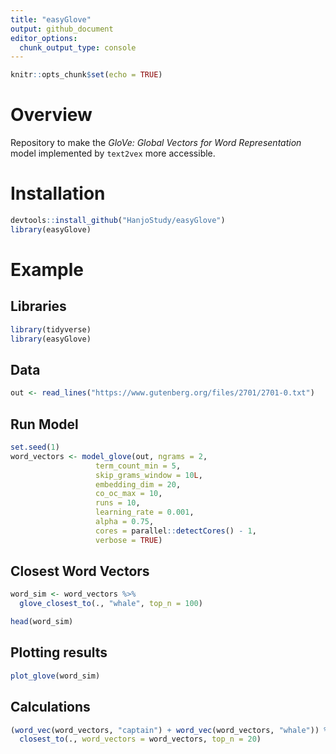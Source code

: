 ```yaml
---
title: "easyGlove"
output: github_document
editor_options: 
  chunk_output_type: console
---
```


```r
knitr::opts_chunk$set(echo = TRUE)
```

# Overview

Repository to make the _GloVe: Global Vectors for Word Representation_ model implemented by `text2vex` more accessible.

# Installation

```r
devtools::install_github("HanjoStudy/easyGlove")
library(easyGlove)
```

# Example

## Libraries

```r
library(tidyverse)
library(easyGlove)
```

## Data

```r
out <- read_lines("https://www.gutenberg.org/files/2701/2701-0.txt")
```

## Run Model

```r
set.seed(1)
word_vectors <- model_glove(out, ngrams = 2,
                   term_count_min = 5,
                   skip_grams_window = 10L,
                   embedding_dim = 20, 
                   co_oc_max = 10, 
                   runs = 10,
                   learning_rate = 0.001,
                   alpha = 0.75,
                   cores = parallel::detectCores() - 1,
                   verbose = TRUE)

```

## Closest Word Vectors

```r
word_sim <- word_vectors %>% 
  glove_closest_to(., "whale", top_n = 100)

head(word_sim)
```

## Plotting results

```r
plot_glove(word_sim)
```

## Calculations

```r
(word_vec(word_vectors, "captain") + word_vec(word_vectors, "whale")) %>%
  closest_to(., word_vectors = word_vectors, top_n = 20)
```


